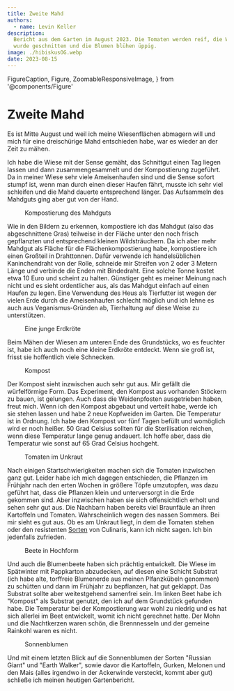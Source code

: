 ```yaml
---
title: Zweite Mahd
authors:
  - name: Levin Keller
description:
  Bericht aus dem Garten im August 2023. Die Tomaten werden reif, die Wiese
  wurde geschnitten und die Blumen blühen üppig.
image: ./hibiskusOG.webp
date: 2023-08-15
---
```


  FigureCaption,
  Figure,
  ZoomableResponsiveImage,
} from '@components/Figure'

# Zweite Mahd

<Figure caption="Die Hibiskusblüte läutet das Sommerende ein">
  <ZoomableResponsiveImage
    loading="eager"
    {...hibiskus}
    alt="Hibiskusblüte vor Lagerfeuer"
  />
</Figure>

Es ist Mitte August und weil ich meine Wiesenflächen abmagern will und mich für
eine dreischürige Mahd entschieden habe, war es wieder an der Zeit zu mähen.

<Figure caption="Bei der Aufnahme des Schnittguts">
  <ZoomableResponsiveImage
    loading="eager"
    {...wieseMitHeu}
    alt="Wiese mit Heu"
  />
</Figure>

Ich habe die Wiese mit der Sense gemäht, das Schnittgut einen Tag liegen lassen
und dann zusammengesammelt und der Kompostierung zugeführt. Da in meiner Wiese
sehr viele Ameisenhaufen sind und die Sense sofort stumpf ist, wenn man durch
einen dieser Haufen fährt, musste ich sehr viel schleifen und die Mahd dauerte
entsprechend länger. Das Aufsammeln des Mahdguts ging aber gut von der Hand.

<figure>
  <div className="grid grid-rows-3 grid-flow-col gap-2 items-center">
    <div className="row-span-3">
      <ZoomableResponsiveImage {...heutonne} alt="Drahttonne mit Heu" />
    </div>
    <ZoomableResponsiveImage {...heutonnen} alt="Mehrere Drahttonnen mit Heu" />
    <ZoomableResponsiveImage
      {...flaechenkompostierungUnterBueschen}
      alt="Flächenkompostierung unter Büschen"
    />
    <ZoomableResponsiveImage
      {...flaechenkompostierung3}
      alt="Flächenkompostierung unter Büschen von der anderen Seite"
    />
  </div>
  <FigureCaption>Kompostierung des Mahdguts</FigureCaption>
</figure>

Wie in den Bildern zu erkennen, kompostiere ich das Mahdgut (also das
abgeschnittene Gras) teilweise in der Fläche unter den noch frisch gepflanzten
und entsprechend kleinen Wildsträuchern. Da ich aber mehr Mahdgut als Fläche für
die Flächenkompostierung habe, kompostiere ich einen Großteil in Drahttonnen.
Dafür verwende ich handelsüblichen Kaninchendraht von der Rolle, schneide mir
Streifen von 2 oder 3 Metern Länge und verbinde die Enden mit Bindedraht. Eine
solche Tonne kostet etwa 10 Euro und scheint zu halten. Günstiger geht es meiner
Meinung nach nicht und es sieht ordentlicher aus, als das Mahdgut einfach auf
einen Haufen zu legen. Eine Verwendung des Heus als Tierfutter ist wegen der
vielen Erde durch die Ameisenhaufen schlecht möglich und ich lehne es auch aus
Veganismus-Gründen ab, Tierhaltung auf diese Weise zu unterstützen.

<figure>
  <ZoomableResponsiveImage
    {...kroete}
    alt="Erdkröte auf Hand"
  />
  <FigureCaption>Eine junge Erdkröte</FigureCaption>
</figure>

Beim Mähen der Wiesen am unteren Ende des Grundstücks, wo es feuchter ist, habe
ich auch noch eine kleine Erdkröte entdeckt. Wenn sie groß ist, frisst sie
hoffentlich viele Schnecken.

<figure>
  <div className="flex gap-2">
    <ZoomableResponsiveImage
      {...kompost}
      alt="Komposthaufen"
    />
    <ZoomableResponsiveImage
      {...thermometerInKompost}
      alt="50 Grad Celsius im Kompost"
    />
  </div>
  <FigureCaption>Kompost</FigureCaption>
</figure>

Der Kompost sieht inzwischen auch sehr gut aus. Mir gefällt die würfelförmige
Form. Das Experiment, den Kompost aus vorhanden Stöckern zu bauen, ist gelungen.
Auch dass die Weidenpfosten ausgetrieben haben, freut mich. Wenn ich den Kompost
abgebaut und verteilt habe, werde ich sie stehen lassen und habe 2 neue
Kopfweiden im Garten. Die Temperatur ist in Ordnung. Ich habe den Kompost vor
fünf Tagen befüllt und womöglich wird er noch heißer. 50 Grad Celsius sollten
für die Sterilisation reichen, wenn diese Temperatur lange genug andauert. Ich
hoffe aber, dass die Temperatur wie sonst auf 65 Grad Celsius hochgeht.

<figure>
  <div className="flex gap-2">
    <ZoomableResponsiveImage
      {...tomaten}
      alt="Tomatenpflanzen im Unkraut"
    />
    <ZoomableResponsiveImage
      {...tomate}
      alt="Tomatenpflanze mit reifen und unreifen Früchten"
    />
    <ZoomableResponsiveImage
      {...tomate2}
      alt="Tomatenpflanze mit reifen und unreifen Früchten"
    />
  </div>
  <FigureCaption>Tomaten im Unkraut</FigureCaption>
</figure>

Nach einigen Startschwierigkeiten machen sich die Tomaten inzwischen ganz gut.
Leider habe ich mich dagegen entschieden, die Pflanzen im Frühjahr nach den
erten Wochen in größere Töpfe umzutopfen, was dazu geführt hat, dass die
Pflanzen klein und unterversorgt in die Erde gekommen sind. Aber inzwischen
haben sie sich offensichtlich erholt und sehen sehr gut aus. Die Nachbarn haben
bereits viel Braunfäule an ihren Kartoffeln und Tomaten. Wahrscheinlich wegen
des nassen Sommers. Bei mir sieht es gut aus. Ob es am Unkraut liegt, in dem die
Tomaten stehen oder den resistenten
[Sorten](https://culinaris-saatgut.de/sortiment/gemuese/tomaten/freiland-tomaten-box/)
von Culinaris, kann ich nicht sagen. Ich bin jedenfalls zufrieden.

<figure>
  <div className="grid grid-rows-3 grid-cols-2 gap-2 items-center">
    <ZoomableResponsiveImage
      {...beetLinks}
      alt="Tomatenpflanze mit reifen und unreifen Früchten"
    />
    <div className="row-span-3">
      <ZoomableResponsiveImage
        {...agastache}
        alt="50 Grad Celsius im Kompost"
      />
    </div>
    <ZoomableResponsiveImage
      {...beetRechts}
      alt="Tomatenpflanze mit reifen und unreifen Früchten"
    />
    <ZoomableResponsiveImage
      {...bluetenImBeet}
      alt="50 Grad Celsius im Kompost"
    />
  </div>
  <FigureCaption>Beete in Hochform</FigureCaption>
</figure>

Und auch die Blumenbeete haben sich prächtig entwickelt. Die Wiese im Spätwinter
mit Pappkarton abzudecken, auf diesen eine Schicht Substrat (ich habe alte,
torffreie Blumenerde aus meinen Plfanzkübeln genommen) zu schütten und dann im
Frühjahr zu bepflanzen, hat gut geklappt. Das Substrat sollte aber weitestgehend
samenfrei sein. Im linken Beet habe ich "Kompost" als Substrat genutzt, den ich
auf dem Grundstück gefunden habe. Die Temperatur bei der Kompostierung war wohl
zu niedrig und es hat sich allerlei im Beet entwickelt, womit ich nicht
gerechnet hatte. Der Mohn und die Nachtkerzen waren schön, die Brennnesseln und
der gemeine Rainkohl waren es nicht.

<figure>
  <ZoomableResponsiveImage
    {...sonnenblumen}
    alt="Sonnenblumen am Gartenzaun"
  />
  <FigureCaption>Sonnenblumen</FigureCaption>
</figure>

Und mit einem letzten Blick auf die Sonnenblumen der Sorten "Russian Giant" und
"Earth Walker", sowie davor die Kartoffeln, Gurken, Melonen und den Mais (alles
irgendwo in der Ackerwinde versteckt, kommt aber gut) schließe ich meinen
heutigen Gartenbericht.
